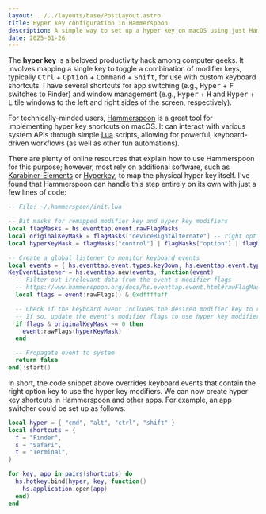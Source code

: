 ```yaml
---
layout: ../../layouts/base/PostLayout.astro
title: Hyper key configuration in Hammerspoon
description: A simple way to set up a hyper key on macOS using just Hammerspoon.
date: 2025-01-26
---
```


The **hyper key** is a beloved productivity hack among computer geeks. It involves mapping a single key to toggle a combination of modifier keys, typically <kbd>Ctrl</kbd> + <kbd>Option</kbd> + <kbd>Command</kbd> + <kbd>Shift</kbd>, for use with custom keyboard shortcuts. I have several shortcuts for app switching (e.g., <kbd>Hyper</kbd> + <kbd>F</kbd> switches to Finder) and window management (e.g., <kbd>Hyper</kbd> + <kbd>H</kbd> and <kbd>Hyper</kbd> + <kbd>L</kbd> tile windows to the left and right sides of the screen, respectively).

For technically-minded users, [Hammerspoon](https://www.hammerspoon.org) is a great tool for implementing hyper key shortcuts on macOS. It can interact with various system APIs through simple [Lua](https://www.lua.org/about.html) scripts, allowing for powerful, keyboard-driven workflows (as well as other fun automations).


There are plenty of online resources that explain how to use Hammerspoon for this purpose; however, most rely on additional software, such as [Karabiner-Elements](https://karabiner-elements.pqrs.org) or [Hyperkey](https://hyperkey.app), to map the physical hyper key itself. I've found that Hammerspoon can handle this step entirely on its own with just a few lines of code:

```lua
-- File: ~/.hammerspoon/init.lua

-- Bit masks for remapped modifier key and hyper key modifiers
local flagMasks = hs.eventtap.event.rawFlagMasks
local originalKeyMask = flagMasks["deviceRightAlternate"] -- right option
local hyperKeyMask = flagMasks["control"] | flagMasks["option"] | flagMasks["command"] | flagMasks["shift"]

-- Create a global listener to monitor keyboard events
local events = { hs.eventtap.event.types.keyDown, hs.eventtap.event.types.keyUp }
KeyEventListener = hs.eventtap.new(events, function(event)
  -- Filter out irrelevant data from the event's modifier flags
  -- https://www.hammerspoon.org/docs/hs.eventtap.event.html#rawFlagMasks
  local flags = event:rawFlags() & 0xdffffeff

  -- Check if the keyboard event includes the desired modifier key to remap
  -- If so, update the event's modifier flags to use hyper key modifiers
  if flags & originalKeyMask ~= 0 then
    event:rawFlags(hyperKeyMask)
  end

  -- Propagate event to system
  return false
end):start()
```

In short, the code snippet above overrides keyboard events that contain the right option key to use the hyper key modifiers. We can now create hyper key shortcuts in Hammerspoon and other apps. For example, an app switcher could be set up as follows:

```lua
local hyper = { "cmd", "alt", "ctrl", "shift" }
local shortcuts = {
  f = "Finder",
  s = "Safari",
  t = "Terminal",
}

for key, app in pairs(shortcuts) do
  hs.hotkey.bind(hyper, key, function()
    hs.application.open(app)
  end)
end
```
